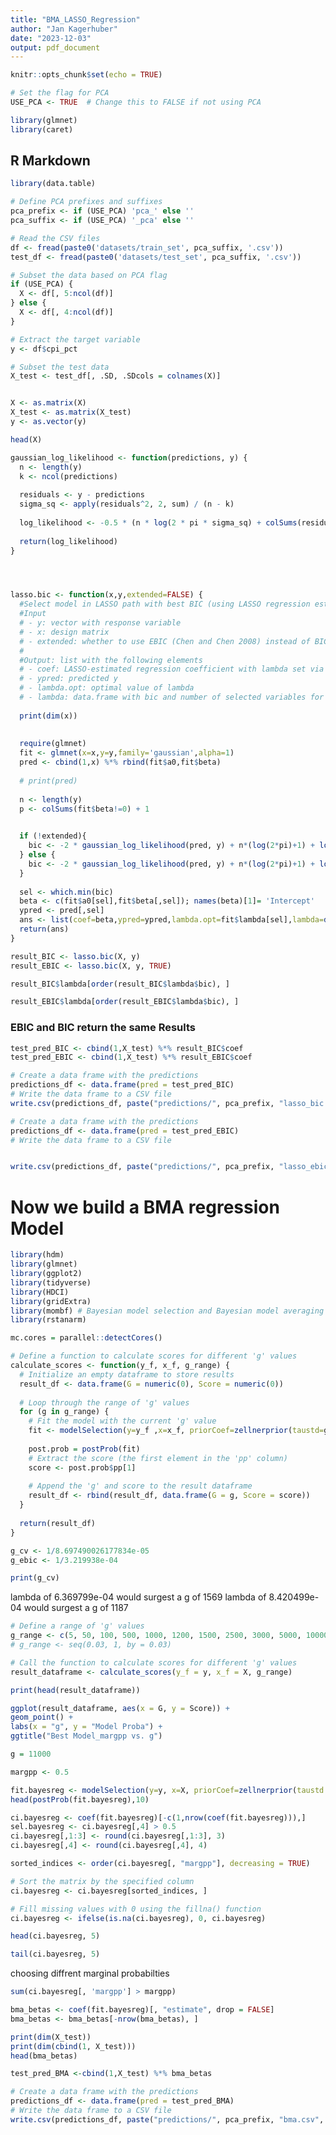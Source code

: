 ```yaml
---
title: "BMA_LASSO_Regression"
author: "Jan Kagerhuber"
date: "2023-12-03"
output: pdf_document
---
```


```r
knitr::opts_chunk$set(echo = TRUE)
```


```r
# Set the flag for PCA
USE_PCA <- TRUE  # Change this to FALSE if not using PCA
```




```r
library(glmnet)
library(caret)
```
## R Markdown

```r
library(data.table)

# Define PCA prefixes and suffixes
pca_prefix <- if (USE_PCA) 'pca_' else ''
pca_suffix <- if (USE_PCA) '_pca' else ''
```


```r
# Read the CSV files
df <- fread(paste0('datasets/train_set', pca_suffix, '.csv'))
test_df <- fread(paste0('datasets/test_set', pca_suffix, '.csv'))

# Subset the data based on PCA flag
if (USE_PCA) {
  X <- df[, 5:ncol(df)]
} else {
  X <- df[, 4:ncol(df)]
}

# Extract the target variable
y <- df$cpi_pct

# Subset the test data
X_test <- test_df[, .SD, .SDcols = colnames(X)]


X <- as.matrix(X)
X_test <- as.matrix(X_test)
y <- as.vector(y)


```


```r
head(X)
```




```r
gaussian_log_likelihood <- function(predictions, y) {
  n <- length(y)
  k <- ncol(predictions)
  
  residuals <- y - predictions
  sigma_sq <- apply(residuals^2, 2, sum) / (n - k)
  
  log_likelihood <- -0.5 * (n * log(2 * pi * sigma_sq) + colSums(residuals^2) / sigma_sq)
  
  return(log_likelihood)
}




lasso.bic <- function(x,y,extended=FALSE) {
  #Select model in LASSO path with best BIC (using LASSO regression estimates)
  #Input
  # - y: vector with response variable
  # - x: design matrix
  # - extended: whether to use EBIC (Chen and Chen 2008) instead of BIC
  #
  #Output: list with the following elements
  # - coef: LASSO-estimated regression coefficient with lambda set via BIC
  # - ypred: predicted y
  # - lambda.opt: optimal value of lambda
  # - lambda: data.frame with bic and number of selected variables for each value of lambda
  
  print(dim(x))
  
  
  require(glmnet)
  fit <- glmnet(x=x,y=y,family='gaussian',alpha=1)
  pred <- cbind(1,x) %*% rbind(fit$a0,fit$beta)
  
  # print(pred)
  
  n <- length(y)
  p <- colSums(fit$beta!=0) + 1
  

  if (!extended){
    bic <- -2 * gaussian_log_likelihood(pred, y) + n*(log(2*pi)+1) + log(n)*p 
  } else {
    bic <- -2 * gaussian_log_likelihood(pred, y) + n*(log(2*pi)+1) + log(n)*p + 2*log(choose(ncol(x),p))
  }
  
  sel <- which.min(bic)
  beta <- c(fit$a0[sel],fit$beta[,sel]); names(beta)[1]= 'Intercept'
  ypred <- pred[,sel]
  ans <- list(coef=beta,ypred=ypred,lambda.opt=fit$lambda[sel],lambda=data.frame(lambda=fit$lambda,bic=bic,nvars=p))
  return(ans)
}
```


```r
result_BIC <- lasso.bic(X, y)
result_EBIC <- lasso.bic(X, y, TRUE)
```


```r
result_BIC$lambda[order(result_BIC$lambda$bic), ]
```

```r
result_EBIC$lambda[order(result_EBIC$lambda$bic), ]
```


### EBIC and BIC return the same Results


```r
test_pred_BIC <- cbind(1,X_test) %*% result_BIC$coef
test_pred_EBIC <- cbind(1,X_test) %*% result_EBIC$coef
```

```r
# Create a data frame with the predictions
predictions_df <- data.frame(pred = test_pred_BIC)
# Write the data frame to a CSV file
write.csv(predictions_df, paste("predictions/", pca_prefix, "lasso_bic.csv", sep = ""))

# Create a data frame with the predictions
predictions_df <- data.frame(pred = test_pred_EBIC)
# Write the data frame to a CSV file


write.csv(predictions_df, paste("predictions/", pca_prefix, "lasso_ebic.csv", sep = ""))
```


# Now we build a BMA regression Model


```r
library(hdm)
library(glmnet)
library(ggplot2)
library(tidyverse)
library(HDCI)
library(gridExtra)
library(mombf) # Bayesian model selection and Bayesian model averaging
library(rstanarm)
```


```r
mc.cores = parallel::detectCores()
```


```r
# Define a function to calculate scores for different 'g' values
calculate_scores <- function(y_f, x_f, g_range) {
  # Initialize an empty dataframe to store results
  result_df <- data.frame(G = numeric(0), Score = numeric(0))
  
  # Loop through the range of 'g' values
  for (g in g_range) {
    # Fit the model with the current 'g' value
    fit <- modelSelection(y=y_f ,x=x_f, priorCoef=zellnerprior(taustd=g), priorDelta=modelbbprior(1,1))
    
    post.prob = postProb(fit)
    # Extract the score (the first element in the 'pp' column)
    score <- post.prob$pp[1]
    
    # Append the 'g' and score to the result dataframe
    result_df <- rbind(result_df, data.frame(G = g, Score = score))
  }
  
  return(result_df)
}
```


```r
g_cv <- 1/8.697490026177834e-05
g_ebic <- 1/3.219938e-04

print(g_cv)
```


lambda of 6.369799e-04 would surgest a g of 1569
lambda of 8.420499e-04 would surgest a g of 1187

```r

# Define a range of 'g' values
g_range <- c(5, 50, 100, 500, 1000, 1200, 1500, 2500, 3000, 5000, 10000)
# g_range <- seq(0.03, 1, by = 0.03)

# Call the function to calculate scores for different 'g' values
result_dataframe <- calculate_scores(y_f = y, x_f = X, g_range)

print(head(result_dataframe))

ggplot(result_dataframe, aes(x = G, y = Score)) +
geom_point() +
labs(x = "g", y = "Model Proba") +
ggtitle("Best Model_margpp vs. g")
```



```r
g = 11000

margpp <- 0.5

```



```r
fit.bayesreg <- modelSelection(y=y, x=X, priorCoef=zellnerprior(taustd = g), priorDelta=modelbbprior(1,1))
head(postProb(fit.bayesreg),10)
```



```r
ci.bayesreg <- coef(fit.bayesreg)[-c(1,nrow(coef(fit.bayesreg))),]
sel.bayesreg <- ci.bayesreg[,4] > 0.5
ci.bayesreg[,1:3] <- round(ci.bayesreg[,1:3], 3)  
ci.bayesreg[,4] <- round(ci.bayesreg[,4], 4)      

sorted_indices <- order(ci.bayesreg[, "margpp"], decreasing = TRUE)

# Sort the matrix by the specified column
ci.bayesreg <- ci.bayesreg[sorted_indices, ]

# Fill missing values with 0 using the fillna() function
ci.bayesreg <- ifelse(is.na(ci.bayesreg), 0, ci.bayesreg)
```

```r

head(ci.bayesreg, 5)
```


```r
tail(ci.bayesreg, 5)
```

choosing diffrent marginal probabilties


```r
sum(ci.bayesreg[, 'margpp'] > margpp)
```



```r
bma_betas <- coef(fit.bayesreg)[, "estimate", drop = FALSE]
bma_betas <- bma_betas[-nrow(bma_betas), ]
```

```r
print(dim(X_test))
print(dim(cbind(1, X_test)))
head(bma_betas)
```



```r
test_pred_BMA <-cbind(1,X_test) %*% bma_betas
```



```r
# Create a data frame with the predictions
predictions_df <- data.frame(pred = test_pred_BMA)
# Write the data frame to a CSV file
write.csv(predictions_df, paste("predictions/", pca_prefix, "bma.csv", sep = ""))
```


